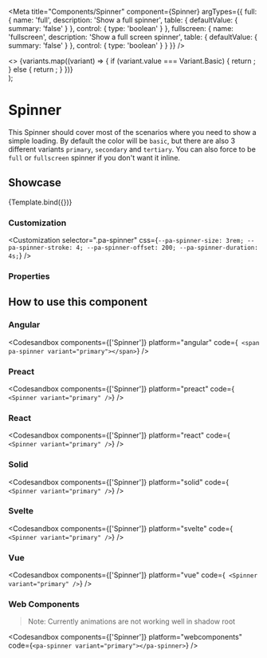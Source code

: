 
<Meta
  title="Components/Spinner"
  component={Spinner}
  argTypes={{
    full: {
      name: 'full',
      description: 'Show a full spinner',
      table: {
        defaultValue: { summary: 'false' }
      },
      control: {
        type: 'boolean'
      }
    },
    fullscreen: {
      name: 'fullscreen',
      description: 'Show a full screen spinner',
      table: {
        defaultValue: { summary: 'false' }
      },
      control: {
        type: 'boolean'
      }
    }
  }}
/>

  <div>
    <>
      {variants.map((variant) => {
        if (variant.value === Variant.Basic) {
          return <Spinner key={variant.key} {...args} variant={variant.value} />;
        } else {
          return <Spinner key={variant.key} variant={variant.value} />;
        }
      })}
    </>
  </div>
);

# Spinner

This Spinner should cover most of the scenarios where you need to show a simple loading.
By default the color will be `basic`, but there are also 3 different variants `primary`, `secondary` and `tertiary`.
You can also force to be `full` or `fullscreen` spinner if you don't want it inline.

## Showcase

<Canvas>
  <Story
    name="Default"
    args={{
      full: false,
      fullscreen: false
    }}
  >
    {Template.bind({})}
  </Story>
</Canvas>

### Customization

<Customization
  selector=".pa-spinner"
  css={`
    --pa-spinner-size: 3rem;
    --pa-spinner-stroke: 4;
    --pa-spinner-offset: 200;
    --pa-spinner-duration: 4s;
  `}
/>

### Properties

<ArgsTable story="Default" of={Spinner} />

## How to use this component

### Angular

<Codesandbox
  components={['Spinner']}
  platform="angular"
  code={`
    <span pa-spinner variant="primary"></span>`}
/>

### Preact

<Codesandbox
  components={['Spinner']}
  platform="preact"
  code={`
  <Spinner variant="primary" />`}
/>

### React

<Codesandbox
  components={['Spinner']}
  platform="react"
  code={`
  <Spinner variant="primary" />`}
/>

### Solid

<Codesandbox
  components={['Spinner']}
  platform="solid"
  code={`
  <Spinner variant="primary" />`}
/>

### Svelte

<Codesandbox
  components={['Spinner']}
  platform="svelte"
  code={`
  <Spinner variant="primary" />`}
/>

### Vue

<Codesandbox
  components={['Spinner']}
  platform="vue"
  code={`
  <Spinner variant="primary" />`}
/>

### Web Components

> Note: Currently animations are not working well in shadow root

<Codesandbox components={['Spinner']} platform="webcomponents" code={`<pa-spinner variant="primary"></pa-spinner>`} />
